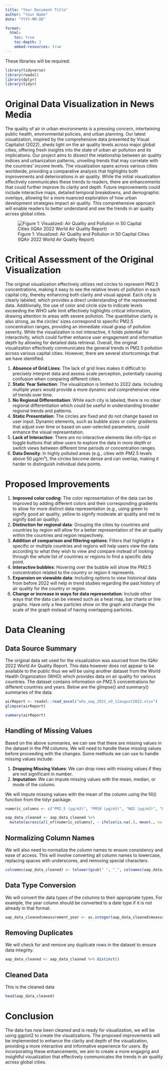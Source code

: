 ```yaml
---
title: "Your Document Title"
author: "Your Name"
date: "YYYY-MM-DD"

format: 
  html:
    toc: true
    toc-depth: 3
    embed-resources: true
---
```


These libraries will be required:

```r
library(tidyverse)
library(readxl)
library(dplyr)
library(tidyr)

```

# Original Data Visualization in News Media

The quality of air in urban environments is a pressing concern, intertwining public health, environmental policies, and urban planning. Our latest visualization, inspired by the comprehensive data presented by Visual Capitalist (2022), sheds light on the air quality levels across major global cities, offering fresh insights into the state of urban air pollution and its implications. Our project aims to dissect the relationship between air quality indices and urbanization patterns, unveiling trends that may correlate with the countries’ income levels. The visualization spans across various cities worldwide, providing a comparative analysis that highlights both improvements and deteriorations in air quality. While the initial visualization effectively communicates these trends to readers, there are enhancements that could further improve its clarity and depth. Future improvements could include interactive maps, detailed temporal breakdowns, and demographic overlays, allowing for a more nuanced exploration of how urban development strategies impact air quality. This comprehensive approach will enable readers to better understand and see the trends in air quality across global cities.

![Figure 1: Visualized: Air Quality and Pollution in 50 Capital Cities (IQAir 2022 World Air Quality Report)](CP_Air-Quality_1200px.jpg){lightbox="true"}

# Critical Assessment of the Original Visualization

The original visualization effectively utilizes red circles to represent PM2.5 concentrations, making it easy to see the relative levels of pollution in each capital city, thereby enhancing both clarity and visual appeal. Each city is clearly labeled, which provides a direct understanding of the represented data. Additionally, the use of color and circle size to indicate levels exceeding the WHO safe limit effectively highlights critical information, drawing attention to areas with severe pollution. The quantitative clarity is also strong, as the circles’ sizes correspond to specific PM2.5 concentration ranges, providing an immediate visual grasp of pollution severity. While the visualization is not interactive, it holds potential for interactivity, which could further enhance user engagement and information depth by allowing for detailed data retrieval. Overall, the original visualization effectively communicates the general trends in PM2.5 pollution across various capital cities. However, there are several shortcomings that we have identified.

1.  **Absence of Grid Lines**: The lack of grid lines makes it difficult to precisely interpret data and assess scale perception, potentially causing confusion when comparing different cities.
2.  **Static Year Selection**: The visualization is limited to 2022 data. Including multiple years would provide a more dynamic and comprehensive view of trends over time.
3.  **No Regional Differentiation**: While each city is labeled, there is no clear regional differentiation which could be useful in understanding broader regional trends and patterns.
4.  **Static Presentation**: The circles are fixed and do not change based on user input. Dynamic elements, such as bubble sizes or color gradients that adjust over time or based on user-selected parameters, could enhance the visual representation.
5.  **Lack of Interaction**: There are no interactive elements like info-tips or toggle buttons that allow users to explore the data in more depth or switch views between different time periods or concentration ranges.
6.  **Data Density**: In highly polluted areas (e.g., cities with PM2.5 levels above 50 µg/m³), the circles become dense and can overlap, making it harder to distinguish individual data points.

# Proposed Improvements

1.  **Improved color coding**: The color representation of the data can be improved by adding different colors and their corresponding gradients to allow for more distinct data representation (e.g., using green to signify good air quality, yellow to signify moderate air quality and red to signify bad air quality).
2.  **Distinction for regional data**: Grouping the cities by countries and countries by region will allow for a better representation of the air quality within the countries and region respectively.
3.  **Addition of comparison and filtering options**: Filters that highlight a specific or multiple countries and regions will help users view the data according to what they wish to view and compare instead of looking through the whole list of countries or regions to find a specific data point.
4.  **Interactive bubbles**: Hovering over the bubble will show the PM2.5 concentration related to the country or region it represents.
5.  **Expansion on viewable data**: Including options to view historical data from before 2022 will help in trend studies regarding the past history of air quality for the country or region.
6.  **Change or increase in ways for data representation**: Include other ways that the data can be viewed such as a heat map, bar charts or line graphs. Have only a few particles show on the graph and change the scale of the graph instead of having overlapping particles.

# Data Cleaning

## Data Source Summary

The original data set used for the visualization was sourced from the IQAir 2022 World Air Quality Report. This data however does not appear to be available to the public thus we will be using another dataset from the World Health Organization (WHO) which provides data on air quality for various countries. The dataset contains information on PM2.5 concentrations for different countries and years. Below are the glimpse() and summary() summaries of the data.

```r
airReport <- readxl::read_excel("who_aap_2021_v9_11august2022.xlsx")
glimpse(airReport)
```

```r
summary(airReport)
```
## Handling of Missing Values

Based on the above summaries, we can see that there are missing values in the dataset in the PM columns. We will need to handle these missing values before proceeding with the changes. Some methods we can use to handle missing values include:

1.  **Dropping Missing Values**: We can drop rows with missing values if they are not significant in number.
2.  **Imputation**: We can impute missing values with the mean, median, or mode of the column.

We will impute missing values with the mean of the column using the fill() function from the tidyr package.
```r
numeric_columns <- c("PM2.5 (μg/m3)", "PM10 (μg/m3)", "NO2 (μg/m3)", "PM25 temporal coverage (%)", "PM10 temporal coverage (%)", "NO2 temporal coverage (%)")

aap_data_cleaned <- aap_data_cleaned %>%
  mutate(across(all_of(numeric_columns), ~ ifelse(is.na(.), mean(., na.rm = TRUE), .)))
```


## Normalizing Column Names

We will also need to normalize the column names to ensure consistency and ease of access. This will involve converting all column names to lowercase, replacing spaces with underscores, and removing special characters.
```r
colnames(aap_data_cleaned) <- tolower(gsub(" ", "_", colnames(aap_data_cleaned)))
```

## Data Type Conversion

We will convert the data types of the columns to their appropriate types. For example, the year column should be converted to a date type if it is not already in that format.
```r
aap_data_cleaned$measurement_year <- as.integer(aap_data_cleaned$measurement_year)
```

## Removing Duplicates

We will check for and remove any duplicate rows in the dataset to ensure data integrity.
```r
aap_data_cleaned <- aap_data_cleaned %>% distinct()
```

## Cleaned Data
This is the cleaned data
```r
head(aap_data_cleaned)
```

# Conclusion
The data has now been cleaned and is ready for visualization, we will be using ggplot2 to create the visualizations. The proposed improvements will be implemented to enhance the clarity and depth of the visualization, providing a more interactive and informative experience for users. By incorporating these enhancements, we aim to create a more engaging and insightful visualization that effectively communicates the trends in air quality across global cities.